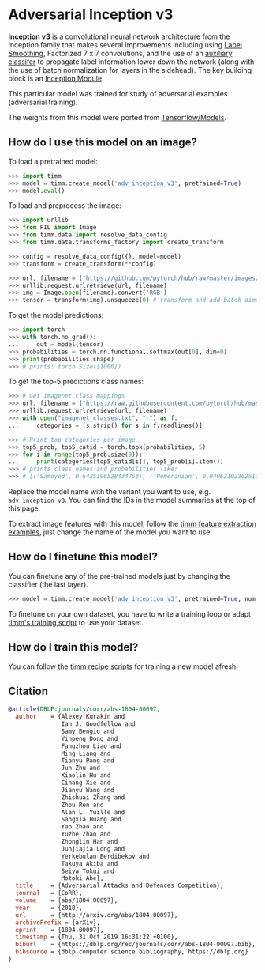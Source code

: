 # Adversarial Inception v3

**Inception v3** is a convolutional neural network architecture from the Inception family that makes several improvements including using [Label Smoothing](https://paperswithcode.com/method/label-smoothing), Factorized 7 x 7 convolutions, and the use of an [auxiliary classifer](https://paperswithcode.com/method/auxiliary-classifier) to propagate label information lower down the network (along with the use of batch normalization for layers in the sidehead). The key building block is an [Inception Module](https://paperswithcode.com/method/inception-v3-module).

This particular model was trained for study of adversarial examples (adversarial training).

The weights from this model were ported from [Tensorflow/Models](https://github.com/tensorflow/models).

## How do I use this model on an image?

To load a pretrained model:

```py
>>> import timm
>>> model = timm.create_model('adv_inception_v3', pretrained=True)
>>> model.eval()
```

To load and preprocess the image:

```py 
>>> import urllib
>>> from PIL import Image
>>> from timm.data import resolve_data_config
>>> from timm.data.transforms_factory import create_transform

>>> config = resolve_data_config({}, model=model)
>>> transform = create_transform(**config)

>>> url, filename = ("https://github.com/pytorch/hub/raw/master/images/dog.jpg", "dog.jpg")
>>> urllib.request.urlretrieve(url, filename)
>>> img = Image.open(filename).convert('RGB')
>>> tensor = transform(img).unsqueeze(0) # transform and add batch dimension
```

To get the model predictions:

```py
>>> import torch
>>> with torch.no_grad():
...     out = model(tensor)
>>> probabilities = torch.nn.functional.softmax(out[0], dim=0)
>>> print(probabilities.shape)
>>> # prints: torch.Size([1000])
```

To get the top-5 predictions class names:

```py
>>> # Get imagenet class mappings
>>> url, filename = ("https://raw.githubusercontent.com/pytorch/hub/master/imagenet_classes.txt", "imagenet_classes.txt")
>>> urllib.request.urlretrieve(url, filename) 
>>> with open("imagenet_classes.txt", "r") as f:
...     categories = [s.strip() for s in f.readlines()]

>>> # Print top categories per image
>>> top5_prob, top5_catid = torch.topk(probabilities, 5)
>>> for i in range(top5_prob.size(0)):
...     print(categories[top5_catid[i]], top5_prob[i].item())
>>> # prints class names and probabilities like:
>>> # [('Samoyed', 0.6425196528434753), ('Pomeranian', 0.04062102362513542), ('keeshond', 0.03186424449086189), ('white wolf', 0.01739676296710968), ('Eskimo dog', 0.011717947199940681)]
```

Replace the model name with the variant you want to use, e.g. `adv_inception_v3`. You can find the IDs in the model summaries at the top of this page.

To extract image features with this model, follow the [timm feature extraction examples](../feature_extraction), just change the name of the model you want to use.

## How do I finetune this model?

You can finetune any of the pre-trained models just by changing the classifier (the last layer).

```py
>>> model = timm.create_model('adv_inception_v3', pretrained=True, num_classes=NUM_FINETUNE_CLASSES)
```
To finetune on your own dataset, you have to write a training loop or adapt [timm's training
script](https://github.com/rwightman/pytorch-image-models/blob/master/train.py) to use your dataset.

## How do I train this model?

You can follow the [timm recipe scripts](../scripts) for training a new model afresh.

## Citation

```BibTeX
@article{DBLP:journals/corr/abs-1804-00097,
  author    = {Alexey Kurakin and
               Ian J. Goodfellow and
               Samy Bengio and
               Yinpeng Dong and
               Fangzhou Liao and
               Ming Liang and
               Tianyu Pang and
               Jun Zhu and
               Xiaolin Hu and
               Cihang Xie and
               Jianyu Wang and
               Zhishuai Zhang and
               Zhou Ren and
               Alan L. Yuille and
               Sangxia Huang and
               Yao Zhao and
               Yuzhe Zhao and
               Zhonglin Han and
               Junjiajia Long and
               Yerkebulan Berdibekov and
               Takuya Akiba and
               Seiya Tokui and
               Motoki Abe},
  title     = {Adversarial Attacks and Defences Competition},
  journal   = {CoRR},
  volume    = {abs/1804.00097},
  year      = {2018},
  url       = {http://arxiv.org/abs/1804.00097},
  archivePrefix = {arXiv},
  eprint    = {1804.00097},
  timestamp = {Thu, 31 Oct 2019 16:31:22 +0100},
  biburl    = {https://dblp.org/rec/journals/corr/abs-1804-00097.bib},
  bibsource = {dblp computer science bibliography, https://dblp.org}
}
```

<!--
Type: model-index
Collections:
- Name: Adversarial Inception v3
  Paper:
    Title: Adversarial Attacks and Defences Competition
    URL: https://paperswithcode.com/paper/adversarial-attacks-and-defences-competition
Models:
- Name: adv_inception_v3
  In Collection: Adversarial Inception v3
  Metadata:
    FLOPs: 7352418880
    Parameters: 23830000
    File Size: 95549439
    Architecture:
    - 1x1 Convolution
    - Auxiliary Classifier
    - Average Pooling
    - Average Pooling
    - Batch Normalization
    - Convolution
    - Dense Connections
    - Dropout
    - Inception-v3 Module
    - Max Pooling
    - ReLU
    - Softmax
    Tasks:
    - Image Classification
    Training Data:
    - ImageNet
    ID: adv_inception_v3
    Crop Pct: '0.875'
    Image Size: '299'
    Interpolation: bicubic
  Code: https://github.com/rwightman/pytorch-image-models/blob/d8e69206be253892b2956341fea09fdebfaae4e3/timm/models/inception_v3.py#L456
  Weights: https://github.com/rwightman/pytorch-image-models/releases/download/v0.1-weights/adv_inception_v3-9e27bd63.pth
  Results:
  - Task: Image Classification
    Dataset: ImageNet
    Metrics:
      Top 1 Accuracy: 77.58%
      Top 5 Accuracy: 93.74%
-->